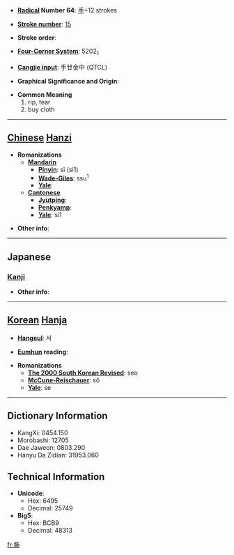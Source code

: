 * '''[[Wiktionary:Chinese radical index| Radical]] Number 64''': [[Wiktionary:Chinese radical index 手|手]]+12 strokes

* '''[[Wiktionary:Chinese total strokes index|Stroke number]]''': [[Wiktionary:Chinese total strokes index 15|15]]

* '''Stroke order''': 

* '''[[Wiktionary:Chinese four corner index|Four-Corner System]]''': 5202<sub>1</sub>

* '''[[Wiktionary:Chinese Cangjie index|Cangjie input]]''': 手廿金中 (QTCL)

* '''Graphical Significance and Origin''': 

* '''Common Meaning'''
*#rip, tear
*# buy cloth


----

== [[Chinese]] [[Hanzi]] ==

* '''Romanizations'''
** '''[[Mandarin]]'''
*** '''[[Pinyin]]''': sī (si1)
*** '''[[Wade-Giles]]''': ssu<sup>1</sup>
*** '''[[Yale]]''': 
** '''[[Cantonese]]'''
*** '''[[Jyutping]]''':
*** '''[[Penkyamp]]''': 
*** '''[[Yale]]''': si1

* '''Other info''': 

----

==Japanese==
===[[Kanji]]===
{{kanji|on readings=[[せい]] (sei), [[さい]] (sai), [[し]] (shi)|kun readings=[[さく]] (saku)}}

* '''Other info''':  

----

== [[Korean]] [[Hanja]] ==

* '''[[Hangeul]]''': 서

* '''[[Eumhun]] reading''': 

* '''Romanizations'''
** '''[[The 2000 South Korean Revised Romanization|The 2000 South Korean Revised]]''': seo
** '''[[McCune-Reischauer]]''': sŏ
** '''[[Yale]]''': se

----

== Dictionary Information ==

* KangXi: 0454.150
* Morobashi: 12705
* Dae Jaweon: 0803.290
* Hanyu Da Zidian: 31953.060

== Technical Information ==

* '''Unicode''':
** Hex: 6495
** Decimal: 25749
* '''Big5''':
** Hex: BCB9
** Decimal: 48313

[[fr:撕]]